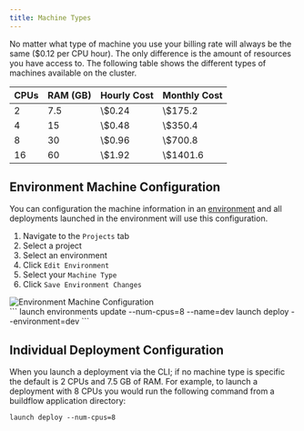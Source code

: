 ```yaml
---
title: Machine Types
---
```


No matter what type of machine you use your billing rate will always be the same ($0.12 per CPU hour). The only difference is the amount of resources you have access to. The following table shows the different types of machines available on the cluster.

<table style={{ display: "inline-table", width: "100%"}} >
   <thead>
      <tr>
         <th>CPUs</th>
         <th>RAM (GB)</th>
         <th>Hourly Cost</th>
         <th>Monthly Cost</th>
      </tr>
   </thead>
   <tbody>
      <tr>
         <td>2</td>
         <td>7.5</td>
         <td>\$0.24</td>
         <td>\$175.2</td>
      </tr>
      <tr>
         <td>4</td>
         <td>15</td>
         <td>\$0.48</td>
         <td>\$350.4</td>
      </tr>
      <tr>
         <td>8</td>
         <td>30</td>
         <td>\$0.96</td>
         <td>\$700.8</td>
      </tr>
      <tr>
         <td>16</td>
         <td>60</td>
         <td>\$1.92</td>
         <td>\$1401.6</td>
      </tr>
   </tbody>
</table>


## Environment Machine Configuration

You can configuration the machine information in an [environment](/launchflow-cloud/user-guides/environments) and all deployments launched in the environment will use this configuration.

<Tabs>
  <Tab className="tailwind styles" title="VS Code Extension">

<div className="grid sm:grid-cols-2">
  <div>
  <ol>
      <li>Navigate to the <code>Projects</code> tab</li>
      <li>Select a project</li>
      <li>Select an environment</li>
      <li>Click <code>Edit Environment</code></li>
      <li>Select your <code>Machine Type</code></li>
      <li>Click <code>Save Environment Changes</code></li>
   </ol>
   </div>
  <div>
   <Frame className="tailwind styles sm:hidden">
      <img style={{maxHeight: "500px", margin: 0}} alt="Environment Machine Configuration " src="/images/edit-environment.png"/>
   </Frame>
   </div>
</div>
  </Tab>
  <Tab title="CLI">
    ```
      launch environments update --num-cpus=8 --name=dev
      launch deploy --environment=dev
    ```
  </Tab>
</Tabs>

## Individual Deployment Configuration


When you launch a deployment via the CLI; if no machine type is specific the default is 2 CPUs and 7.5 GB of RAM. For example, to launch a deployment with 8 CPUs you would run the following command from a buildflow application directory:

```
launch deploy --num-cpus=8
```


